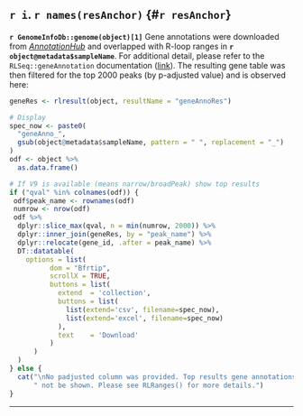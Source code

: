 ## `r i`. `r names(resAnchor)` {#`r resAnchor`}

**`r GenomeInfoDb::genome(object)[1]`** Gene annotations were downloaded from [*AnnotationHub*](https://bioconductor.org/packages/release/bioc/html/AnnotationHub.html){target="_blank"} and overlapped with R-loop ranges in **`r object@metadata$sampleName`**. For additional detail, please refer to the `RLSeq::geneAnnotation` documentation ([link](https://bishop-laboratory.github.io/RLSeq/reference/geneAnnotation.html){target="_blank"}). The resulting gene table was then filtered for the top 2000 peaks (by p-adjusted value) and is observed here:

```r
geneRes <- rlresult(object, resultName = "geneAnnoRes")

# Display
spec_now <- paste0(
  "geneAnno_",
  gsub(object@metadata$sampleName, pattern = " ", replacement = "_")
)
odf <- object %>%
  as.data.frame()

# If V9 is available (means narrow/broadPeak) show top results
if ("qval" %in% colnames(odf)) {
 odf$peak_name <- rownames(odf)
 numrow <- nrow(odf)
 odf %>%
  dplyr::slice_max(qval, n = min(numrow, 2000)) %>%
  dplyr::inner_join(geneRes, by = "peak_name") %>%
  dplyr::relocate(gene_id, .after = peak_name) %>%
  DT::datatable(
    options = list(
          dom = "Bfrtip", 
          scrollX = TRUE,
          buttons = list(
            extend  = 'collection',
            buttons = list(
              list(extend='csv', filename=spec_now),
              list(extend='excel', filename=spec_now)
            ),
            text    = 'Download'
          )
      )
  )
} else {
  cat("\nNo padjusted column was provided. Top results gene annotations will",
      " not be shown. Please see RLRanges() for more details.")
}


```



***

